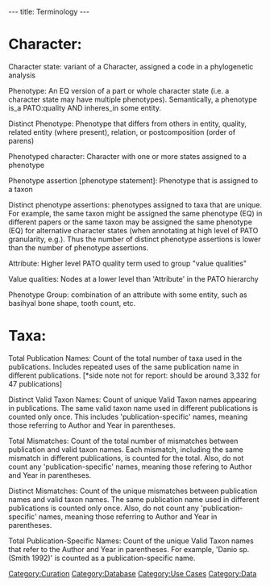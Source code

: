 ---
title: Terminology
---

= Character: =

Character state: variant of a Character, assigned a code in a phylogenetic analysis

Phenotype: An EQ version of a part or whole character state (i.e. a character state may have multiple phenotypes).  Semantically, a phenotype is_a PATO:quality AND inheres_in some entity.

Distinct Phenotype: Phenotype that differs from others in entity, quality, related entity (where present), relation, or postcomposition (order of parens)

Phenotyped character: Character with one or more states assigned to a phenotype

Phenotype assertion [phenotype statement]: Phenotype that is assigned to a taxon

Distinct phenotype assertions: phenotypes assigned to taxa that are unique.  For example, the same taxon might be assigned the same phenotype (EQ) in different papers or the same taxon may be assigned the same phenotype (EQ) for alternative character states (when annotating at high level of PATO granularity, e.g.).  Thus the number of distinct phenotype assertions is lower than the number of phenotype assertions.

Attribute: Higher level PATO quality term used to group "value qualities"

Value qualities: Nodes at a lower level than 'Attribute' in the PATO hierarchy

Phenotype Group: combination of an attribute with some entity, such as basihyal bone shape, tooth count, etc.

= Taxa: =

Total Publication Names:  Count of the total number of taxa used in the publications.  Includes repeated uses of the same publication name in different publications.
[*side note not for report: should be around 3,332 for 47 publications]

Distinct Valid Taxon Names: Count of unique Valid Taxon names appearing in publications. The same valid taxon name used in different publications is counted only once.  This includes 'publication-specific' names, meaning those referring to Author and Year in parentheses.

Total Mismatches: Count of the total number of mismatches between publication and valid taxon names.  Each mismatch, including the same mismatch in different publications, is counted for the total. Also, do not count any 'publication-specific' names, meaning those refering to Author and Year in parentheses.

Distinct Mismatches: Count of the unique mismatches between publication names and valid taxon names.  The same publication name used in different publications is counted only once.  Also, do not count any 'publication-specific' names, meaning those referring to Author and Year in parentheses.

Total Publication-Specific Names: Count of the unique Valid Taxon names that refer to the Author and Year in parentheses.  For example, 'Danio sp. (Smith 1992)' is counted as a publication-specific name.

[[Category:Curation]]
[[Category:Database]]
[[Category:Use Cases]]
[[Category:Data]]